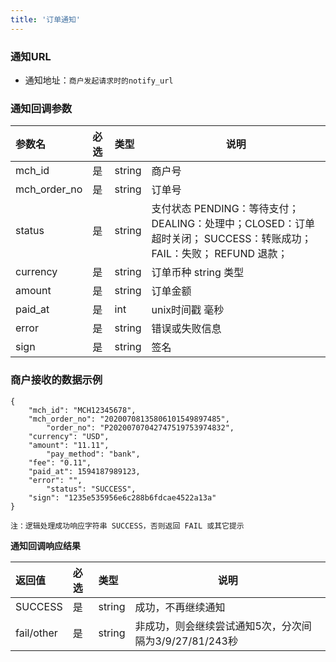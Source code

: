 ```yaml
---
title: '订单通知'
---
```


### 通知URL

* 通知地址：`商户发起请求时的notify_url`

### 通知回调参数

| 参数名           |必选| 类型     | 说明                                         |
|:--------------|:---|:-------|--------------------------------------------|
| mch_id        |是  | string | 商户号                                        |
| mch_order_no  |是  | string | 订单号                                        |
| status        |是  | string    | 支付状态    PENDING：等待支付； DEALING：处理中；CLOSED：订单超时关闭； SUCCESS：转账成功；FAIL：失败； REFUND 退款；|
| currency      |是  | string | 订单币种 string 类型                         |
| amount        |是  | string | 订单金额                      |
| paid_at       |是  | int    | unix时间戳 毫秒                           |
| error         |是  | string | 错误或失败信息                                    |
| sign          |是  | string | 签名                                         |


### 商户接收的数据示例

```
{
    "mch_id": "MCH12345678",
    "mch_order_no": "20200708135806101549897485",
		"order_no": "P20200707042747519753974832",
    "currency": "USD",
    "amount": "11.11",
		"pay_method": "bank",
    "fee": "0.11",
    "paid_at": 1594187989123,
    "error": "",
		"status": "SUCCESS",
    "sign": "1235e535956e6c288b6fdcae4522a13a"
}

```

`注：逻辑处理成功响应字符串 SUCCESS，否则返回 FAIL 或其它提示`

**通知回调响应结果**

|返回值|必选|类型|说明|
|:----    |:---|:----- |-----   |
|SUCCESS |是  |string | 成功，不再继续通知  |
|fail/other |是  |string | 非成功，则会继续尝试通知5次，分次间隔为3/9/27/81/243秒 |
